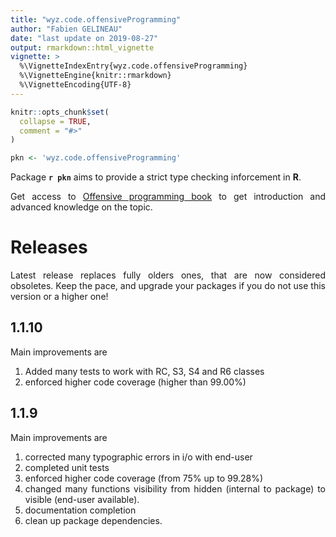 ```yaml
---
title: "wyz.code.offensiveProgramming"
author: "Fabien GELINEAU"
date: "last update on 2019-08-27"
output: rmarkdown::html_vignette
vignette: >
  %\VignetteIndexEntry{wyz.code.offensiveProgramming}
  %\VignetteEngine{knitr::rmarkdown}
  %\VignetteEncoding{UTF-8}
---
```


<style>
body {
text-align: justify}
</style>

```r
knitr::opts_chunk$set(
  collapse = TRUE,
  comment = "#>"
)
```

```r
pkn <- 'wyz.code.offensiveProgramming'
```


Package **`r pkn`**  aims to provide a strict type checking inforcement in **R**.

Get access to [Offensive programming book](https://neonira.github.io/offensiveProgrammingBook/) to get introduction and advanced knowledge on the topic. 


# Releases 

Latest release replaces fully olders ones, that are now considered obsoletes. Keep the pace, and  upgrade your packages if you do not use this version or a higher one!

## 1.1.10

Main improvements are 

1. Added many tests to work with RC, S3, S4 and R6 classes
2. enforced higher code coverage (higher than 99.00%)

## 1.1.9

Main improvements are 

1. corrected many typographic errors in i/o with end-user
2. completed unit tests
3. enforced higher code coverage (from 75% up to 99.28%)
4. changed many functions visibility from hidden (internal to package) to visible (end-user available).
5. documentation completion
6. clean up package dependencies. 






